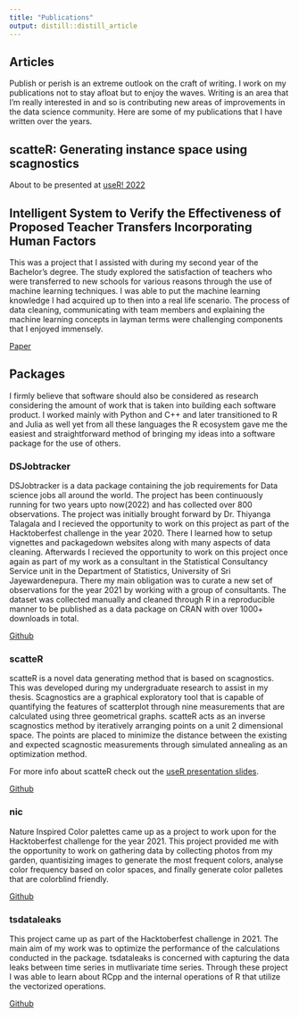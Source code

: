 ```yaml
---
title: "Publications"
output: distill::distill_article
---
```


## Articles

Publish or perish is an extreme outlook on the craft of writing. I work on my publications not to stay afloat but to enjoy the waves. Writing is an area that I'm really interested in and so is contributing new areas of improvements in the data science community. Here are some of my publications that I have written over the years.

## scatteR: Generating instance space using scagnostics

About to be presented at [useR! 2022](https://user2022.r-project.org/program/talks/#session-36-synthetic-data-and-text-analysis)

## Intelligent System to Verify the Effectiveness of Proposed Teacher Transfers Incorporating Human Factors

This was a project that I assisted with during my second year of the Bachelor's degree. The study explored the satisfaction of teachers who were transferred to new schools for various reasons through the use of machine learning techniques. I was able to put the machine learning knowledge I had acquired up to then into a real life scenario. The process of data cleaning, communicating with team members and explaining the machine learning concepts in layman terms were challenging components that I enjoyed immensely.

[Paper](https://ieeexplore.ieee.org/document/9754089/)

## Packages

I firmly believe that software should also be considered as research considering the amount of work that is taken into building each software product. I worked mainly with Python and C++ and later transitioned to R and Julia as well yet from all these languages the R ecosystem gave me the easiest and straightforward method of bringing my ideas into a software package for the use of others.

### DSJobtracker

DSJobtracker is a data package containing the job requirements for Data science jobs all around the world. The project has been continuously running for two years upto now(2022) and has collected over 800 observations. The project was initially brought forward by Dr. Thiyanga Talagala and I recieved the opportunity to work on this project as part of the Hacktoberfest challenge in the year 2020. There I learned how to setup vignettes and packagedown websites along with many aspects of data cleaning. Afterwards I recieved the opportunity to work on this project once again as part of my work as a consultant in the Statistical Consultancy Service unit in the Department of Statistics, University of Sri Jayewardenepura. There my main obligation was to curate a new set of observations for the year 2021 by working with a group of consultants. The dataset was collected manually and cleaned through R in a reproducible manner to be published as a data package on CRAN with over 1000+ downloads in total.

[Github](https://github.com/thiyangt/DSjobtracker)

### scatteR

scatteR is a novel data generating method that is based on scagnostics. This was developed during my undergraduate research to assist in my thesis. Scagnostics are a graphical exploratory tool that is capable of quantifying the features of scatterplot through nine measurements that are calculated using three geometrical graphs. scatteR acts as an inverse scagnostics method by iteratively arranging points on a unit 2 dimensional space. The points are placed to minimize the distance between the existing and expected scagnostic measurements through simulated annealing as an optimization method. 

For more info about scatteR check out the [useR presentation slides](https://user2022.r-project.org/program/talks/#session-36-synthetic-data-and-text-analysis).

[Github](https://github.com/janithwanni/scatteR)

### nic

Nature Inspired Color palettes came up as a project to work upon for the Hacktoberfest challenge for the year 2021. This project provided me with the opportunity to work on gathering data by collecting photos from my garden, quantisizing images to generate the most frequent colors, analyse color frequency based on color spaces, and finally generate color palletes that are colorblind friendly.

[Github](https://github.com/thiyangt/nic)

### tsdataleaks

This project came up as part of the Hacktoberfest challenge in 2021. The main aim of my work was to optimize the performance of the calculations conducted in the package. tsdataleaks is concerned with capturing the data leaks between time series in mutlivariate time series. Through these project I was able to learn about RCpp and the internal operations of R that utilize the vectorized operations.

[Github](https://github.com/thiyangt/tsdataleaks)
